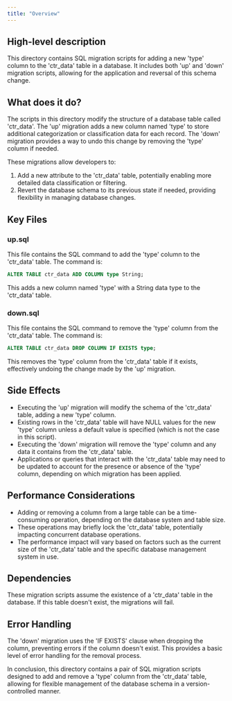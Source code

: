 ```yaml
---
title: "Overview"
---
```


## High-level description
This directory contains SQL migration scripts for adding a new 'type' column to the 'ctr_data' table in a database. It includes both 'up' and 'down' migration scripts, allowing for the application and reversal of this schema change.

## What does it do?
The scripts in this directory modify the structure of a database table called 'ctr_data'. The 'up' migration adds a new column named 'type' to store additional categorization or classification data for each record. The 'down' migration provides a way to undo this change by removing the 'type' column if needed.

These migrations allow developers to:
1. Add a new attribute to the 'ctr_data' table, potentially enabling more detailed data classification or filtering.
2. Revert the database schema to its previous state if needed, providing flexibility in managing database changes.

## Key Files

### up.sql
This file contains the SQL command to add the 'type' column to the 'ctr_data' table. The command is:

```sql
ALTER TABLE ctr_data ADD COLUMN type String;
```

This adds a new column named 'type' with a String data type to the 'ctr_data' table.

### down.sql
This file contains the SQL command to remove the 'type' column from the 'ctr_data' table. The command is:

```sql
ALTER TABLE ctr_data DROP COLUMN IF EXISTS type;
```

This removes the 'type' column from the 'ctr_data' table if it exists, effectively undoing the change made by the 'up' migration.

## Side Effects
- Executing the 'up' migration will modify the schema of the 'ctr_data' table, adding a new 'type' column.
- Existing rows in the 'ctr_data' table will have NULL values for the new 'type' column unless a default value is specified (which is not the case in this script).
- Executing the 'down' migration will remove the 'type' column and any data it contains from the 'ctr_data' table.
- Applications or queries that interact with the 'ctr_data' table may need to be updated to account for the presence or absence of the 'type' column, depending on which migration has been applied.

## Performance Considerations
- Adding or removing a column from a large table can be a time-consuming operation, depending on the database system and table size.
- These operations may briefly lock the 'ctr_data' table, potentially impacting concurrent database operations.
- The performance impact will vary based on factors such as the current size of the 'ctr_data' table and the specific database management system in use.

## Dependencies
These migration scripts assume the existence of a 'ctr_data' table in the database. If this table doesn't exist, the migrations will fail.

## Error Handling
The 'down' migration uses the 'IF EXISTS' clause when dropping the column, preventing errors if the column doesn't exist. This provides a basic level of error handling for the removal process.

In conclusion, this directory contains a pair of SQL migration scripts designed to add and remove a 'type' column from the 'ctr_data' table, allowing for flexible management of the database schema in a version-controlled manner.